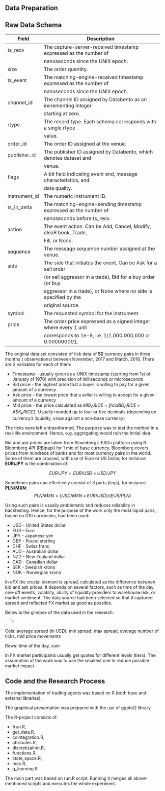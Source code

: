 ## Data Preparation

## Raw Data Schema

| Field         | Description                                                       |
|---------------|-------------------------------------------------------------------|
| ts_recv       | The capture-server-received timestamp expressed as the number of  |
|               | nanoseconds since the UNIX epoch.                                 |
| size          | The order quantity.                                               |
| ts_event      | The matching-engine-received timestamp expressed as the number of |
|               | nanoseconds since the UNIX epoch.                                 |
| channel_id    | The channel ID assigned by Databento as an incrementing integer   |
|               | starting at zero.                                                 |
| rtype         | The record type. Each schema corresponds with a single rtype      |
|               | value.                                                            |
| order_id      | The order ID assigned at the venue.                               |
| publisher_id  | The publisher ID assigned by Databento, which denotes dataset and |
|               | venue.                                                            |
| flags         | A bit field indicating event end, message characteristics, and    |
|               | data quality.                                                     |
| instrument_id | The numeric instrument ID.                                        |
| ts_in_delta   | The matching-engine-sending timestamp expressed as the number of  |
|               | nanoseconds before ts_recv.                                       |
| action        | The event action. Can be Add, Cancel, Modify, cleaR book, Trade,  |
|               | Fill, or None.                                                    |
| sequence      | The message sequence number assigned at the venue.                |
| side          | The side that initiates the event. Can be Ask for a sell order    |
|               | (or sell aggressor in a trade), Bid for a buy order (or buy       |
|               | aggressor in a trade), or None where no side is specified by the  |
|               | original source.                                                  |
| symbol        | The requested symbol for the instrument.                          |
| price         | The order price expressed as a signed integer where every 1 unit  |
|               | corresponds to 1e-9, i.e. 1/1,000,000,000 or 0.000000001.         |



The original data set consisted of tick data of **52** currency pairs in three months
( observations) between November, 2017 and March, 2018. There are 3 variables for each of them:

* Timestamp - usually given as a UNIX timestamp (starting from 1st of January of 1970) with precision of milliseconds or microseconds
* Bid price - the highest price that a buyer is willing to pay for a given amount of a currency
* Ask price - the lowest price that a seller is willing to accept for a given amount of a currency
* Mid price - the price calculated as $MID_PRICE = frac{BID_PRICE + ASK_PRICE}{2}$. Usually rounded up to four or five decimals (depending on currency's liquidity, value against a non-base currency)



The ticks were left untrasnformed. The purpose was to test the method in a real-life environment. Hence, e.g. aggregating would ruin the initial idea.

Bid and ask prices are taken from Bloomberg's FXGo platform using R Bloomberg API (RBlpapi) for 1 mio of base currency.
Bloomberg covers prices from hundreds of banks and for most currency pairs in the world. Some of them are crossed, with use of Euro or US Dollar, for instance **EUR/JPY** is the combination of:

$$EUR/JPY = EUR/USD\times USD/JPY$$

Sometimes pairs can effectively consist of 3 parts (legs), for instance **PLN/MXN**:
$$PLN/MXN = (USD/MXN\times EUR/USD)/(EUR/PLN)$$

Using such pairs is usually problematic and reduces reliability in backtesting. Hence, for the purpose of the work only the most liquid pairs, based on G10 currencies, had been used:

* USD - United States dollar
* EUR - Euro
* JPY - Japanese yen
* GBP - Pound sterling
* CHF - Swiss franc
* AUD - Australian dollar
* NZD - New Zealand dollar
* CAD - Canadian dollar
* SEK - Swedish krona
* NOK - Norwegian krona

In eFX the crucial element is spread, calculated as the difference between bid and ask prices. It depends on several factors, such as time of the day, one-off events, volatility, ability of liquidity providers to warehouse risk, or market sentiment. The data source had been selected so that it captured spread and reflected FX market as good as possible.

Below is the glimpse of the data used in the research:


```r

```r
```


Cols: average spread (in USD), min spread, max spread, average number of ticks, mid price movements

Rows: time of the day, sum

In FX market participants usually get quotes for different levels (tiers). The assumption of the work was to use the smallest one to reduce possible market impact.

## Code and the Research Process

The implementation of trading agents was based on R (both base and external libraries).

The graphical presentation was prepared with the use of ggplot2 library.


The R-project consists of:

* frun.R,
* get_data.R,
* cointegration.R,
* attributes.R,
* discretization.R,
* functions.R,
* state_space.R,
* mcc.R,
* q_learning.R



The main part was based on run.R script. Running it merges all above-mentioned scripts and executes the whole experiment.
